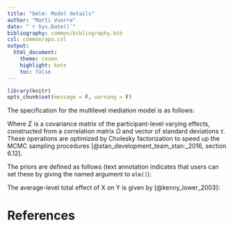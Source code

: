 ```yaml
---
title: "bmlm: Model details"
author: "Matti Vuorre"
date: "`r Sys.Date()`"
bibliography: common/bibliography.bib
csl: common/apa.csl
output:
  html_document:
    theme: cosmo
    highlight: kate
    toc: false
---
```


```r
library(knitr)
opts_chunk$set(message = F, warning = F)
```

The specification for the multilevel mediation model is as follows:

\usepackage{amsmath}
\begin{equation}
\begin{aligned}
Y_{i} &\sim Normal(\mu_{Yi}, \sigma_Y)
\\
\mu_{Yi} &= (D_Y + d_{Y[id]}) + (C' + c'_{[id]}) X_{i} + (B + b_{[id]}) M_{i}
\\
M_{ij} &\sim Normal(\mu_{Mi}, \sigma_M)
\\
\mu_{Mi} &= (D_M + d_{M[id]}) + (A + a_{[id]}) X_{ij}
\\
\begin{pmatrix} 
{c'_{[id]}}\\{b_{[id]}}\\{a_{[id]}}\\{d_{Y[id]}}\\{d_{M[id]}} 
\end{pmatrix} 
&\sim MVNorm
\begin{pmatrix} 0, \Sigma\end {pmatrix}
\end{aligned}
\end{equation}


Where $\Sigma$ is a covariance matrix of the participant-level varying effects, constructed from a correlation matrix $\Omega$ and vector of standard deviations $\tau$. These operations are optimized by Cholesky factorization to speed up the MCMC sampling procedures [@stan_development_team_stan:_2016, section 6.12].

The priors are defined as follows (text annotation indicates that users can set these by giving the named argument to `mlm()`):

\begin{equation}
\begin{aligned}
D_Y, D_M &\sim Normal(0, intrcpt\_scale)
\\
A, B, C' &\sim Normal(0, prior\_scale)
\\
\tau &\sim Cauchy^+(0, tau\_scale)
\\
\Omega &\sim LKJcorr(2)
\end{aligned}
\end{equation}

The average-level total effect of X on Y is given by [@kenny_lower_2003]:

\begin{equation}
\begin{aligned}
C &= C' + AB + \Sigma_{a_{j}b_{j}}
\end{aligned}
\end{equation}

# References 
